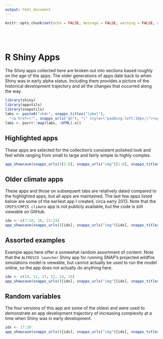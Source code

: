 ```yaml
---
output: html_document
---
```


```r
knitr::opts_chunk$set(echo = FALSE, message = FALSE, warning = FALSE, error = FALSE, tidy = TRUE)
```

<br><br>

# R Shiny Apps {.tabset .tabset-fade}

The Shiny apps collected here are broken out into sections based roughly on the age of the apps. The older generations of apps date back to when Shiny was in early alpha status. Including them provides a picture of
the historical development trajectory and all the changes that occurred along the way.

```r
library(shiny)
library(apputils)
library(snaputils)
labs <- paste0("<h4>", snapps_titles("label"),
  "<a href=\"", snapps_urls("gh"), "\" style=\"padding-left:10px;\"><span class=\"fa fa-github fa-lg\"></span></a></h4>")
labs <- purrr::map(labs, ~HTML(.x))
```

## Highlighted apps

These apps are selected for the collection's consistent polished look and feel while ranging from small to large and fairly simple to highly complex.

```r
app_showcase(snapps_urls()[1:6], snapps_urls("img")[1:6], snapps_titles("title")[1:6], snapps_titles("sub")[1:6], labs[1:6], new_window = FALSE)
```

## Older climate apps

These apps and those on subsequent tabs are relatively dated compared to the highlighted apps, but all apps are maintained. The last few apps listed below are some of the earliest app I created, circa early 2013.
Note that the `CMIP3/CMPI5 climate` app is not publicly available, but the code is still viewable on GitHub.

```r
idx <- c(7:10, 16, 21:23)
app_showcase(snapps_urls()[idx], snapps_urls("img")[idx], snapps_titles("title")[idx], snapps_titles("sub")[idx], labs[idx], new_window = FALSE)
```

## Assorted examples

Example apps here offer a somewhat random assortment of content.
Note that the `ALFRESCO launcher` Shiny app for running SNAP's projected wildfire simulations model is viewable,
but cannot actually be used to run the model online, so the app does not actually do anything here.

```r
idx <- c(14, 11, 13, 12, 24, 15)
app_showcase(snapps_urls()[idx], snapps_urls("img")[idx], snapps_titles("title")[idx], snapps_titles("sub")[idx], labs[idx], new_window = FALSE)
```

## Random variables

The four versions of this app are some of the oldest and were used to demonstrate an app development trajectory of increasing complexity at a time when Shiny was in early development.

```r
idx <- 17:20
app_showcase(snapps_urls()[idx], snapps_urls("img")[idx], snapps_titles("title")[idx], snapps_titles("sub")[idx], labs[idx], new_window = FALSE)
```
